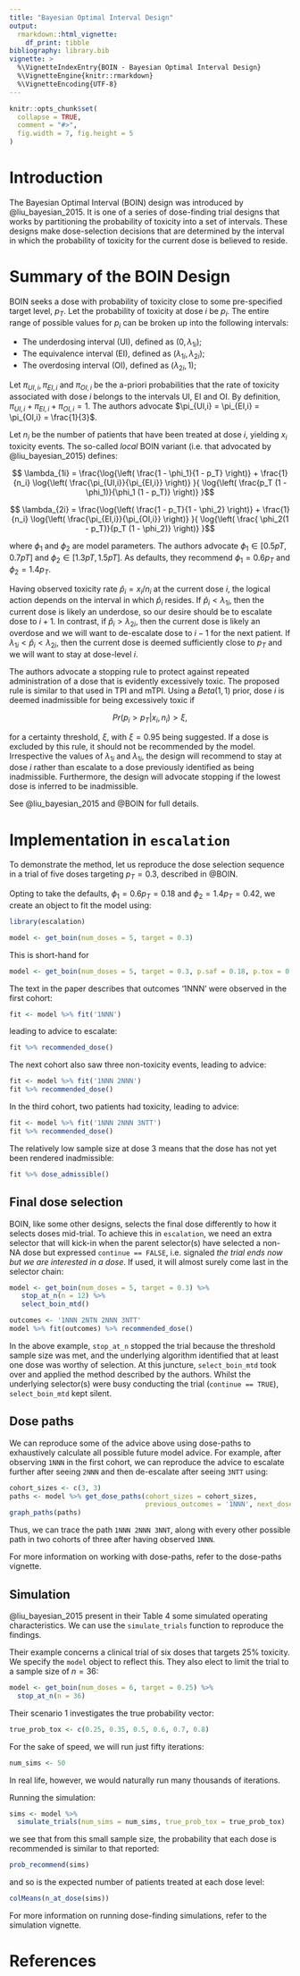 ```yaml
---
title: "Bayesian Optimal Interval Design"
output: 
  rmarkdown::html_vignette:
    df_print: tibble
bibliography: library.bib
vignette: >
  %\VignetteIndexEntry{BOIN - Bayesian Optimal Interval Design}
  %\VignetteEngine{knitr::rmarkdown}
  %\VignetteEncoding{UTF-8}
---
```


```r
knitr::opts_chunk$set(
  collapse = TRUE,
  comment = "#>",
  fig.width = 7, fig.height = 5
)
```

# Introduction
The Bayesian Optimal Interval (BOIN) design was introduced by @liu_bayesian_2015.
It is one of a series of dose-finding trial designs that works by partitioning the probability of toxicity into a set of intervals.
These designs make dose-selection decisions that are determined by the interval in which the probability of toxicity for the current dose is believed to reside.


# Summary of the BOIN Design
BOIN seeks a dose with probability of toxicity close to some pre-specified target level, $p_T$.
Let the probability of toxicity at dose $i$ be $p_i$.
The entire range of possible values for $p_i$ can be broken up into the following intervals: 

* The underdosing interval (UI), defined as $(0, \lambda_{1i})$;
* The equivalence interval (EI), defined as $(\lambda_{1i}, \lambda_{2i})$;
* The overdosing interval (OI), defined as $(\lambda_{2i}, 1)$;

Let $\pi_{UI,i}, \pi_{EI,i}$ and $\pi_{OI,i}$ be the a-priori probabilities that the rate of toxicity associated with dose $i$ belongs to the intervals UI, EI and OI.
By definition, $\pi_{UI,i} + \pi_{EI,i} + \pi_{OI,i} = 1$.
The authors advocate $\pi_{UI,i} = \pi_{EI,i} = \pi_{OI,i} = \frac{1}{3}$.

Let $n_i$ be the number of patients that have been treated at dose $i$, yielding $x_i$ toxicity events.
The so-called _local_ BOIN variant (i.e. that advocated by @liu_bayesian_2015) defines: 

$$ \lambda_{1i} = \frac{\log{\left( \frac{1 - \phi_1}{1 - p_T} \right)} + \frac{1}{n_i} \log{\left( \frac{\pi_{UI,i}}{\pi_{EI,i}} \right)} }{ \log{\left( \frac{p_T (1 - \phi_1)}{\phi_1 (1 - p_T)} \right)} }$$

$$ \lambda_{2i} = \frac{\log{\left( \frac{1 - p_T}{1 - \phi_2} \right)} + \frac{1}{n_i} \log{\left( \frac{\pi_{EI,i}}{\pi_{OI,i}} \right)} }{ \log{\left( \frac{ \phi_2(1 - p_T)}{p_T (1 - \phi_2)} \right)} }$$

where $\phi_1$ and $\phi_2$ are model parameters.
The authors advocate $\phi_1 \in \left[ 0.5pT, 0.7pT \right]$ and $\phi_2 \in \left[ 1.3pT, 1.5pT \right]$.
As defaults, they recommend $\phi_1 = 0.6p_T$ and $\phi_2 = 1.4p_T$.

Having observed toxicity rate $\hat{p}_i = x_i / n_i$ at the current dose $i$, the logical action depends on the interval in which $\hat{p}_i$ resides. 
If $\hat{p}_i < \lambda_{1i}$, then the current dose is likely an underdose, so our desire should be to escalate dose to $i+1$.
In contrast, if $\hat{p}_i > \lambda_{2i}$, then the current dose is likely an overdose and we will want to de-escalate dose to $i-1$ for the next patient.
If $\lambda_{1i} < \hat{p}_i < \lambda_{2i}$, then the current dose is deemed sufficiently close to $p_T$ and we will want to stay at dose-level $i$.

The authors advocate a stopping rule to protect against repeated administration of a dose that is evidently excessively toxic.
The proposed rule is similar to that used in TPI and mTPI.
Using a $Beta(1, 1)$ prior, dose $i$ is deemed inadmissible for being excessively toxic if

$$ Pr(p_{i} > p_{T} | x_i, n_i) > \xi,$$

for a certainty threshold, $\xi$, with $\xi = 0.95$ being suggested.
If a dose is excluded by this rule, it should not be recommended by the model.
Irrespective the values of $\lambda_{1i}$ and $\lambda_{1i}$, the design will recommend to stay at dose $i$ rather than escalate to a dose previously identified as being inadmissible.
Furthermore, the design will advocate stopping if the lowest dose is inferred to be inadmissible.

See @liu_bayesian_2015 and @BOIN for full details.



# Implementation in `escalation`
To demonstrate the method, let us reproduce the dose selection sequence in a trial of five doses targeting $p_T = 0.3$, described in @BOIN. 

Opting to take the defaults, $\phi_1 = 0.6 p_T = 0.18$ and $\phi_2 = 1.4 p_T = 0.42$, we create an object to fit the model using:
```r
library(escalation)

model <- get_boin(num_doses = 5, target = 0.3)
```

This is short-hand for 
```r
model <- get_boin(num_doses = 5, target = 0.3, p.saf = 0.18, p.tox = 0.42)
```

The text in the paper describes that outcomes '1NNN' were observed in the first cohort:
```r
fit <- model %>% fit('1NNN')
```

leading to advice to escalate:
```r
fit %>% recommended_dose()
```

The next cohort also saw three non-toxicity events, leading to advice:

```r
fit <- model %>% fit('1NNN 2NNN')
fit %>% recommended_dose()
```

In the third cohort, two patients had toxicity, leading to advice:

```r
fit <- model %>% fit('1NNN 2NNN 3NTT')
fit %>% recommended_dose()
```

The relatively low sample size at dose 3 means that the dose has not yet been rendered inadmissible:

```r
fit %>% dose_admissible()
```

## Final dose selection
BOIN, like some other designs, selects the final dose differently to how it selects doses mid-trial.
To achieve this in `escalation`, we need an extra selector that will kick-in when the parent selector(s) have selected a non-NA dose but expressed `continue == FALSE`, i.e. signaled _the trial ends now but we are interested in a dose_.
If used, it will almost surely come last in the selector chain:

```r
model <- get_boin(num_doses = 5, target = 0.3) %>%
   stop_at_n(n = 12) %>%
   select_boin_mtd()

outcomes <- '1NNN 2NTN 2NNN 3NTT'
model %>% fit(outcomes) %>% recommended_dose()
```

In the above example, `stop_at_n` stopped the trial because the threshold sample size was met, and the underlying algorithm identified that at least one dose was worthy of selection.
At this juncture, `select_boin_mtd` took over and applied the method described by the authors.
Whilst the underlying selector(s) were busy conducting the trial (`continue == TRUE`), `select_boin_mtd` kept silent.

## Dose paths
We can reproduce some of the advice above using dose-paths to exhaustively calculate all possible future model advice.
For example, after observing `1NNN` in the first cohort, we can reproduce the advice to escalate further after seeing `2NNN` and then de-escalate after seeing `3NTT` using:

```r
cohort_sizes <- c(3, 3)
paths <- model %>% get_dose_paths(cohort_sizes = cohort_sizes, 
                                  previous_outcomes = '1NNN', next_dose = 2)
graph_paths(paths)
```

Thus, we can trace the path `1NNN 2NNN 3NNT`, along with every other possible path in two cohorts of three after having observed `1NNN`.

For more information on working with dose-paths, refer to the dose-paths vignette.


## Simulation
@liu_bayesian_2015 present in their Table 4 some simulated operating characteristics.
We can use the `simulate_trials` function to reproduce the findings.

Their example concerns a clinical trial of six doses that targets 25% toxicity.
We specify the `model` object to reflect this.
They also elect to limit the trial to a sample size of $n=36$:

```r
model <- get_boin(num_doses = 6, target = 0.25) %>% 
  stop_at_n(n = 36)
```

Their scenario 1 investigates the true probability vector:
```r
true_prob_tox <- c(0.25, 0.35, 0.5, 0.6, 0.7, 0.8)
```

For the sake of speed, we will run just fifty iterations:

```r
num_sims <- 50
```

In real life, however, we would naturally run many thousands of iterations.

Running the simulation:

```r
sims <- model %>% 
  simulate_trials(num_sims = num_sims, true_prob_tox = true_prob_tox)
```

we see that from this small sample size, the probability that each dose is recommended is similar to that reported:
```r
prob_recommend(sims)
```

and so is the expected number of patients treated at each dose level:
```r
colMeans(n_at_dose(sims))
```

For more information on running dose-finding simulations, refer to the simulation vignette.


# References
